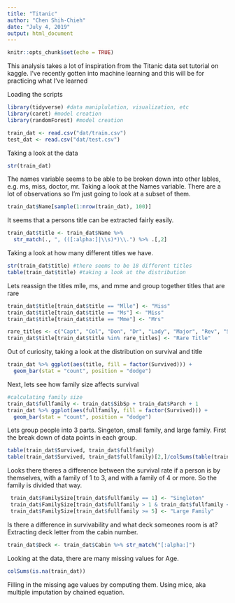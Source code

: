```yaml
---
title: "Titanic"
author: "Chen Shih-Chieh"
date: "July 4, 2019"
output: html_document
---
```


```r
knitr::opts_chunk$set(echo = TRUE)
```
This analysis takes a lot of inspiration from the Titanic data set tutorial on kaggle. I've recently gotten into machine learning and this will be for practicing what I've learned


Loading the scripts

```r
library(tidyverse) #data maniplulation, visualization, etc
library(caret) #model creation
library(randomForest) #model creation

train_dat <- read.csv("dat/train.csv")
test_dat <- read.csv("dat/test.csv")
```

Taking a look at the data

```r
str(train_dat)
```


The names variable seems to be able to be broken down into other lables, e.g. ms, miss, doctor, mr. 
Taking a look at the Names variable. There are a lot of observations so I'm  just going to look at a subset of them.
```r
train_dat$Name[sample(1:nrow(train_dat), 100)]
```

It seems that a persons title can be extracted fairly easily.
```r
train_dat$title <- train_dat$Name %>%
  str_match(., ", (([:alpha:]|\\s)*)\\.") %>% .[,2]
```

Taking a look at how many different titles we have. 
```r
str(train_dat$title) #there seems to be 18 different titles
table(train_dat$title) #taking a look at the distribution
```

Lets reassign the titles mlle, ms, and mme and group together titles that are rare
```r
train_dat$title[train_dat$title == "Mlle"] <- "Miss"
train_dat$title[train_dat$title == "Ms"] <- "Miss"
train_dat$title[train_dat$title == "Mme"] <- "Mrs"

rare_titles <- c("Capt", "Col", "Don", "Dr", "Lady", "Major", "Rev", "Sir", "Jonkheer", "the Countess")
train_dat$title[train_dat$title %in% rare_titles] <- "Rare Title"
```

Out of curiosity, taking a look at the distribution on survival and title

```r
train_dat %>% ggplot(aes(title, fill = factor(Survived))) +
  geom_bar(stat = "count", position = "dodge")
```

Next, lets see how family size affects survival
```r
#calculating family size
train_dat$fullfamily <- train_dat$SibSp + train_dat$Parch + 1 
train_dat %>% ggplot(aes(fullfamily, fill = factor(Survived))) +
  geom_bar(stat = "count", position = "dodge")
```

Lets group people into 3 parts. Singeton, small family, and large family. First the break down of data points in each group.

```r
table(train_dat$Survived, train_dat$fullfamily)
table(train_dat$Survived, train_dat$fullfamily)[2,]/colSums(table(train_dat$Survived, train_dat$fullfamily))
```


Looks there theres a difference between the survival rate if a person is by themselves, with a family of 1 to 3, and with a family of 4 or more. So the family is divided that way.
```r
 train_dat$FamilySize[train_dat$fullfamily == 1] <- "Singleton"
 train_dat$FamilySize[train_dat$fullfamily > 1 & train_dat$fullfamily < 5] <- "Small Family"
 train_dat$FamilySize[train_dat$fullfamily >= 5] <- "Large Family"
```

Is there a difference in survivability and what deck someones room is at? Extracting deck letter from the cabin number.
```r
train_dat$Deck <- train_dat$Cabin %>% str_match("[:alpha:]")
```

Looking at the data, there are many missing values for Age.
```r
colSums(is.na(train_dat))
```

Filling in the missing age values by computing them. Using mice, aka multiple imputation by chained equation. 
